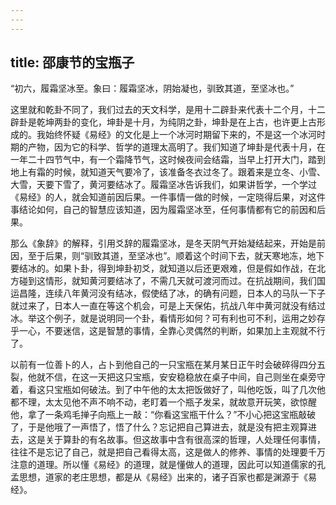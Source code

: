 ```yaml
---
---
---
```

title: 邵康节的宝瓶子
---




“初六，履霜坚冰至。象曰：履霜坚冰，阴始凝也，驯致其道，至坚冰也。”

这里就和乾卦不同了，我们过去的天文科学，是用十二辟卦来代表十二个月，十二辟卦是乾坤两卦的变化，坤卦是十月，为纯阴之卦，坤卦是在上古，也许更上古形成的。我始终怀疑《易经》的文化是上一个冰河时期留下来的，不是这一个冰河时期的产物，因为它的科学、哲学的道理太高明了。我们知道了坤卦是代表十月，在一年二十四节气中，有一个霜降节气，这时候夜间会结霜，当早上打开大门，踏到地上有霜的时候，就知道天气要冷了，该准备冬衣过冬了。跟着来是立冬、小雪、大雪，天要下雪了，黄河要结冰了。履霜坚冰告诉我们，如果讲哲学，一个学过《易经》的人，就会知道前因后果。一件事情一做的时候，一定晓得后果，对这件事结论如何，自己的智慧应该知道，因为履霜坚冰至，任何事情都有它的前因和后果。

那么《象辞》的解释，引用爻辞的履霜坚冰，是冬天阴气开始凝结起来，开始是前因，至于后果，则“驯致其道，至坚冰也”。顺着这个时间下去，就天寒地冻，地下要结冰的。如果卜卦，得到坤卦初爻，就知道以后还更艰难，但是假如作战，在北方碰到这情形，就知黄河要结冰了，不需几天就可渡河而过。在抗战期间，我们国运昌隆，连续八年黄河没有结冰，假使结了冰，的确有问题，日本人的马队一下子就过来了，日本人一直在等这个机会，可是上天保佑，抗战八年中黄河就没有结过冰。举这个例子，就是说明同一个卦，看情形如何？可有利也可不利，运用之妙存乎一心，不要迷信，这是智慧的事情，全靠心灵偶然的判断，如果加上主观就不行了。

以前有一位善卜的人，占卜到他自己的一只宝瓶在某月某日正午时会破碎得四分五裂，他就不信，在这一天把这只宝瓶，安安稳稳放在桌子中间，自己则坐在桌旁守着，看这只宝瓶如何破法。到了中午他的太太把饭做好了，叫他吃饭，叫了几次他都不理，太太见他不声不响不动，老盯着一个瓶子发呆，就故意开玩笑，欲惊醒他，拿了一条鸡毛掸子向瓶上一敲：“你看这宝瓶干什么？”不小心把这宝瓶敲破了，于是他哦了一声悟了，悟了什么？忘记把自己算进去，就是没有把主观算进去，这是关于算卦的有名故事。但这故事中含有很高深的哲理，人处理任何事情，往往不是忘记了自己，就是把自己看得太高，这是做人的修养、事情的处理要千万注意的道理。所以懂《易经》的道理，就是懂做人的道理，因此可以知道儒家的孔孟思想，道家的老庄思想，都是从《易经》出来的，诸子百家也都是渊源于《易经》。